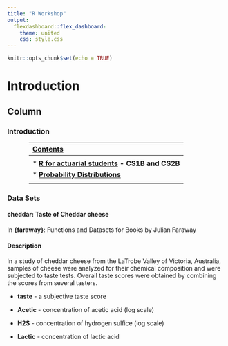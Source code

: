 ```yaml
---
title: "R Workshop"
output: 
  flexdashboard::flex_dashboard:
    theme: united
    css: style.css
---
```


```r
knitr::opts_chunk$set(echo = TRUE)

```

Introduction
==================================
Column {.tabset}
--------------------

### Introduction 



<div style="margin-left: auto;
            margin-right: auto;
            width: 80%">
            
|  <b> <strong><u>Contents</u> </strong></b>       |   
|:------------------|
|   |    
| * <b> <strong><a href="actuarialexams.html">R for actuarial students</a>  -  CS1B and CS2B </strong></b>|        
| * <b> <strong><a href="distributions.html">Probability Distributions</a> </strong></b>|        
|   | 
</div>


### Data Sets



#### cheddar: Taste of Cheddar cheese

In **{faraway}**: Functions and Datasets for Books by Julian Faraway

#### Description
In a study of cheddar cheese from the LaTrobe Valley of Victoria, Australia, samples of cheese were analyzed for their chemical composition and were subjected to taste tests. Overall taste scores were obtained by combining the scores from several tasters.


* **taste** - a subjective taste score

* **Acetic** - concentration of acetic acid (log scale)

* **H2S** - concentration of hydrogen sulfice (log scale)

* **Lactic** - concentration of lactic acid